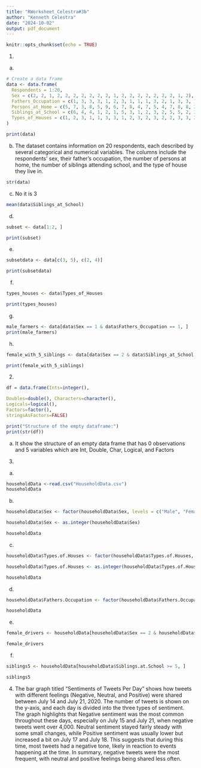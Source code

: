 ```yaml
---
title: "RWorksheet_Celestra#3b"
author: "Kenneth Celestra"
date: "2024-10-02"
output: pdf_document
---
```


```r
knitr::opts_chunk$set(echo = TRUE)
```

1.
a.
```r
# Create a data frame
data <- data.frame(
  Respondents = 1:20,
  Sex = c(2, 2, 1, 2, 2, 2, 2, 2, 2, 2, 1, 2, 2, 2, 2, 2, 2, 2, 1, 2),
  Fathers_Occupation = c(1, 3, 3, 3, 1, 2, 3, 1, 1, 1, 3, 2, 1, 3, 3, 1, 3, 1, 2, 1),
  Persons_at_Home = c(5, 7, 3, 8, 5, 9, 6, 7, 8, 4, 7, 5, 4, 7, 8, 8, 3, 11, 7, 6),
  Siblings_at_School = c(6, 4, 4, 1, 2, 1, 5, 3, 1, 2, 3, 2, 5, 5, 2, 3, 1, 5, 3, 2),
  Types_of_Houses = c(1, 2, 3, 1, 1, 3, 3, 1, 2, 3, 2, 3, 2, 2, 3, 3, 3, 3, 3, 2)
)

print(data)
```
b.
The dataset contains information on 20 respondents, each described by several categorical and numerical variables. The columns include the respondents' sex, their father's occupation, the number of persons at home, the number of siblings attending school, and the type of house they live in.
```r
str(data)
```
c. No it is 3
```r
mean(data$Siblings_at_School)
```
d. 
```r
subset <- data[1:2, ]

print(subset)

```
e.
```r
subsetdata <- data[c(3, 5), c(2, 4)]

print(subsetdata)

```
f.
```r
types_houses <- data$Types_of_Houses

print(types_houses)

```
g.
```r
male_farmers <- data[data$Sex == 1 & data$Fathers_Occupation == 1, ]
print(male_farmers)

```
h.
```r
female_with_5_siblings <- data[data$Sex == 2 & data$Siblings_at_School >= 5, ]

print(female_with_5_siblings)

```
2. 
```r
df = data.frame(Ints=integer(),

Doubles=double(), Characters=character(),
Logicals=logical(),
Factors=factor(),
stringsAsFactors=FALSE)

print("Structure of the empty dataframe:")
print(str(df))
```
a. It show the structure of an empty data frame that has 0 observations and 5 variables which are Int, Double, Char, Logical, and Factors

3.
a.
```r
householdData <-read.csv("HouseholdData.csv")
householdData
```
b.
```r
householdData$Sex <- factor(householdData$Sex, levels = c("Male", "Female"), labels = c(1,2))

householdData$Sex <- as.integer(householdData$Sex)

householdData

```
c.
```r
householdData$Types.of.Houses <- factor(householdData$Types.of.Houses, levels = c("Wood", "Congrete", "Semi-congrete"), labels = c(1,2,3))

householdData$Types.of.Houses <- as.integer(householdData$Types.of.Houses)

householdData

```
d.
```r
householdData$Fathers.Occupation <- factor(householdData$Fathers.Occupation, levels = c(1,2,3), labels = c("Farmer", "Driver", "Others"))

householdData

```
e.

```r
female_drivers <- householdData[householdData$Sex == 2 & householdData$Fathers.Occupation == "Driver", ]

female_drivers

```
f.
```r

siblings5 <- householdData[householdData$Siblings.at.School >= 5, ]

siblings5

```
4. The bar graph titled "Sentiments of Tweets Per Day" shows how tweets with different feelings (Negative, Neutral, and Positive) were shared between July 14 and July 21, 2020. The number of tweets is shown on the y-axis, and each day is divided into the three types of sentiment. The graph highlights that Negative sentiment was the most common throughout these days, especially on July 15 and July 21, when negative tweets went over 4,000. Neutral sentiment stayed fairly steady with some small changes, while Positive sentiment was usually lower but increased a bit on July 17 and July 18. This suggests that during this time, most tweets had a negative tone, likely in reaction to events happening at the time. In summary, negative tweets were the most frequent, with neutral and positive feelings being shared less often.


